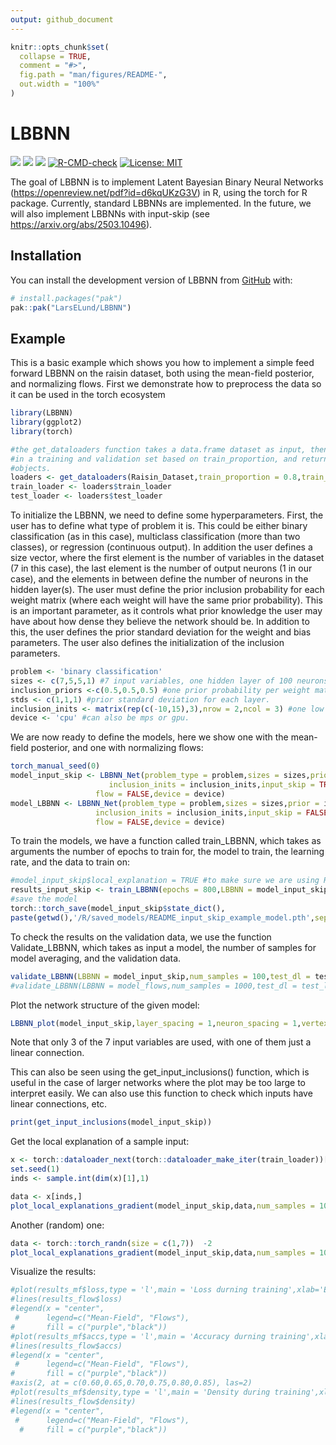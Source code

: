 ```yaml
---
output: github_document
---
```


<!-- README.md is generated from README.Rmd. Please edit that file -->

```r
knitr::opts_chunk$set(
  collapse = TRUE,
  comment = "#>",
  fig.path = "man/figures/README-",
  out.width = "100%"
)
```

# LBBNN

<!-- badges: start -->

[![](https://img.shields.io/badge/lifecycle-experimental-orange.svg)](https://lifecycle.r-lib.org/articles/stages.html#experimental) [![](https://img.shields.io/github/last-commit/LarsELund/LBBNN.svg)](https://github.com/LarsELund/LBBNN/commits/main) [![](https://img.shields.io/github/languages/code-size/LarsELund/LBBNN.svg)](https://github.com/LarsELund/LBBNN) [![R-CMD-check](https://github.com/LarsELund/LBBNN/actions/workflows/R-CMD-check.yaml/badge.svg)](https://github.com/LarsELund/LBBNN/actions) [![License: MIT](https://img.shields.io/badge/license-MIT-blue.svg)](LICENSE)

<!-- badges: end -->

The goal of LBBNN is to implement Latent Bayesian Binary Neural Networks (<https://openreview.net/pdf?id=d6kqUKzG3V>) in R, using the torch for R package. Currently, standard LBBNNs are implemented. In the future, we will also implement LBBNNs with input-skip (see <https://arxiv.org/abs/2503.10496>).

## Installation

You can install the development version of LBBNN from [GitHub](https://github.com/LarsELund/LBBNN) with:

``` r
# install.packages("pak")
pak::pak("LarsELund/LBBNN")
```

## Example

This is a basic example which shows you how to implement a simple feed forward LBBNN on the raisin dataset, both using the mean-field posterior, and normalizing flows. First we demonstrate how to preprocess the data so it can be used in the torch ecosystem

```r
library(LBBNN)
library(ggplot2)
library(torch)

#the get_dataloaders function takes a data.frame dataset as input, then splits the data
#in a training and validation set based on train_proportion, and returns torch dataloader 
#objects.
loaders <- get_dataloaders(Raisin_Dataset,train_proportion = 0.8,train_batch_size = 720,test_batch_size = 180)
train_loader <- loaders$train_loader
test_loader <- loaders$test_loader

```

To initialize the LBBNN, we need to define some hyperparameters. First, the user has to define what type of problem it is. This could be either binary classification (as in this case), multiclass classification (more than two classes), or regression (continuous output). In addition the user defines a size vector, where the first element is the number of variables in the dataset (7 in this case), the last element is the number of output neurons (1 in our case), and the elements in between define the number of neurons in the hidden layer(s). The user must define the prior inclusion probability for each weight matrix (where each weight will have the same prior probability). This is an important parameter, as it controls what prior knowledge the user may have about how dense they believe the network should be. In addition to this, the user defines the prior standard deviation for the weight and bias parameters. The user also defines the initialization of the inclusion parameters.

```r
problem <- 'binary classification'
sizes <- c(7,5,5,1) #7 input variables, one hidden layer of 100 neurons, 1 output neuron.
inclusion_priors <-c(0.5,0.5,0.5) #one prior probability per weight matrix.
stds <- c(1,1,1) #prior standard deviation for each layer.
inclusion_inits <- matrix(rep(c(-10,15),3),nrow = 2,ncol = 3) #one low and high for each layer
device <- 'cpu' #can also be mps or gpu.
```

We are now ready to define the models, here we show one with the mean-field posterior, and one with normalizing flows:

```r
torch_manual_seed(0)
model_input_skip <- LBBNN_Net(problem_type = problem,sizes = sizes,prior = inclusion_priors,
                      inclusion_inits = inclusion_inits,input_skip = TRUE,std = stds,
                   flow = FALSE,device = device)
model_LBBNN <- LBBNN_Net(problem_type = problem,sizes = sizes,prior = inclusion_priors,
                   inclusion_inits = inclusion_inits,input_skip = FALSE,std = stds,
                   flow = FALSE,device = device)

```

To train the models, we have a function called train_LBBNN, which takes as arguments the number of epochs to train for, the model to train, the learning rate, and the data to train on:

```r
#model_input_skip$local_explanation = TRUE #to make sure we are using RELU
results_input_skip <- train_LBBNN(epochs = 800,LBBNN = model_input_skip, lr = 0.005,train_dl = train_loader,device = device)
#save the model 
torch::torch_save(model_input_skip$state_dict(), 
paste(getwd(),'/R/saved_models/README_input_skip_example_model.pth',sep = ''))
```

To check the results on the validation data, we use the function Validate_LBBNN, which takes as input a model, the number of samples for model averaging, and the validation data.

```r
validate_LBBNN(LBBNN = model_input_skip,num_samples = 100,test_dl = test_loader,device)
#validate_LBBNN(LBBNN = model_flows,num_samples = 1000,test_dl = test_loader,device)
```

Plot the network structure of the given model:

```r
LBBNN_plot(model_input_skip,layer_spacing = 1,neuron_spacing = 1,vertex_size = 15,edge_width = 0.5)
```

Note that only 3 of the 7 input variables are used, with one of them just a linear connection.

This can also be seen using the get_input_inclusions() function, which is useful in the case of larger networks where the plot may be too large to interpret easily. We can also use this function to check which inputs have linear connections, etc.

```r
print(get_input_inclusions(model_input_skip))
```

Get the local explanation of a sample input:

```r
x <- torch::dataloader_next(torch::dataloader_make_iter(train_loader))[[1]]
set.seed(1)
inds <- sample.int(dim(x)[1],1)

data <- x[inds,]
plot_local_explanations_gradient(model_input_skip,data,num_samples = 100,device = device)
```

Another (random) one:

```r
data <- torch::torch_randn(size = c(1,7))  -2
plot_local_explanations_gradient(model_input_skip,data,num_samples = 100,device = device)
```

Visualize the results:

```r
#plot(results_mf$loss,type = 'l',main = 'Loss durning training',xlab='Epoch',ylab='Loss',col='purple')
#lines(results_flow$loss)
#legend(x = "center",  
 #      legend=c("Mean-Field", "Flows"),  
#       fill = c("purple","black")) 
#plot(results_mf$accs,type = 'l',main = 'Accuracy durning training',xlab='Epoch',ylab='Accuracy',yaxt="n",col='purple')
#lines(results_flow$accs)
#legend(x = "center",  
 #      legend=c("Mean-Field", "Flows"),  
#       fill = c("purple","black"))
#axis(2, at = c(0.60,0.65,0.70,0.75,0.80,0.85), las=2)
#plot(results_mf$density,type = 'l',main = 'Density during training',xlab='Epoch',ylab='Density',col='purple')
#lines(results_flow$density)
#legend(x = "center",  
 #      legend=c("Mean-Field", "Flows"),  
  #     fill = c("purple","black"))

```
